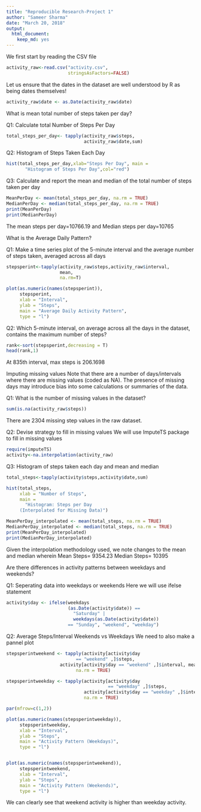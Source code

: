 ---
title: "Reproducible Research-Project 1"
author: "Sameer Sharma"
date: "March 20, 2018"
output: 
  html_document: 
    keep_md: yes
---
We first start by reading the CSV file

```{r}

activity_raw<-read.csv("activity.csv",
                       stringsAsFactors=FALSE)
```

Let us ensure that the dates in the dataset are well understood by R as being dates themselves!

```{r}
activity_raw$date <- as.Date(activity_raw$date)
```

What is mean total number of steps taken per day?

Q1:  Calculate total Number of Steps Per Day
```{r}
total_steps_per_day<- tapply(activity_raw$steps,
                             activity_raw$date,sum)
```
Q2:   Histogram of Steps Taken Each Day
```{r}
hist(total_steps_per_day,xlab="Steps Per Day", main = 
       "Histogram of Steps Per Day",col="red")
```
Q3:  Calculate and report the mean and median of the total number of steps taken per day
```{r}
MeanPerDay <- mean(total_steps_per_day, na.rm = TRUE)
MedianPerDay <- median(total_steps_per_day, na.rm = TRUE)
print(MeanPerDay)
print(MedianPerDay)

```
The mean steps per day=10766.19 and 
Median steps per day=10765

What is the Average Daily Pattern?

Q1:  Make a time series plot of the 5-minute interval 
and the average number of steps taken, averaged across all days
```{r}
stepsperint<-tapply(activity_raw$steps,activity_raw$interval,
                    mean,
                    na.rm=T)

plot(as.numeric(names(stepsperint)), 
     stepsperint, 
     xlab = "Interval", 
     ylab = "Steps", 
     main = "Average Daily Activity Pattern", 
     type = "l")
```
Q2:  Which 5-minute interval, on average across all the 
days in the dataset, contains the maximum number of steps?
```{r}
rank<-sort(stepsperint,decreasing = T)
head(rank,1)
```
At 835th interval, max steps is 206.1698

Imputing missing values
Note that there are a number of days/intervals where there are missing values (coded as NA). The presence of missing days may introduce bias into some calculations or summaries of the data.

Q1: What is the number of missing values in the dataset?
```{r}
sum(is.na(activity_raw$steps))
```
There are 2304 missing step values in the raw dataset.

Q2: Devise strategy to fill in missing values
We will use ImputeTS package to fill in missing values
```{r}
require(imputeTS)
activity<-na.interpolation(activity_raw)
```

Q3: Histogram of steps taken each day and mean and median
```{r}

total_steps<-tapply(activity$steps,activity$date,sum)

hist(total_steps, 
     xlab = "Number of Steps", 
     main = 
       "Histogram: Steps per Day 
     (Interpolated for Missing Data)")

MeanPerDay_interpolated <- mean(total_steps, na.rm = TRUE)
MedianPerDay_interpolated <- median(total_steps, na.rm = TRUE)
print(MeanPerDay_interpolated)
print(MedianPerDay_interpolated)
```
Given the interpolation methodology used, we note changes to the mean and median wherein 
                Mean Steps= 9354.23
                Median Steps= 10395

Are there differences in activity patterns between weekdays and weekends?

Q1:  Seperating data into weekdays or weekends
Here we will use ifelse statement
```{r}
activity$day <- ifelse(weekdays
                       (as.Date(activity$date)) == 
                         "Saturday" | 
                         weekdays(as.Date(activity$date)) 
                       == "Sunday", "weekend", "weekday")
```

Q2:  Average Steps/Interval Weekends vs Weekdays We need to also make a  pannel plot
```{r}
stepsperintweekend <- tapply(activity[activity$day 
                          == "weekend" ,]$steps, 
                    activity[activity$day == "weekend" ,]$interval, mean, 
                          na.rm = TRUE)

stepsperintweekday <- tapply(activity[activity$day 
                                      == "weekday" ,]$steps, 
                             activity[activity$day == "weekday" ,]$interval, mean, 
                             na.rm = TRUE)

par(mfrow=c(1,2))

plot(as.numeric(names(stepsperintweekday)), 
     stepsperintweekday, 
     xlab = "Interval", 
     ylab = "Steps", 
     main = "Activity Pattern (Weekdays)", 
     type = "l")


plot(as.numeric(names(stepsperintweekend)), 
     stepsperintweekend, 
     xlab = "Interval", 
     ylab = "Steps", 
     main = "Activity Pattern (Weekends)", 
     type = "l")
```

We can clearly see that weekend activity is higher than weekday activity.






